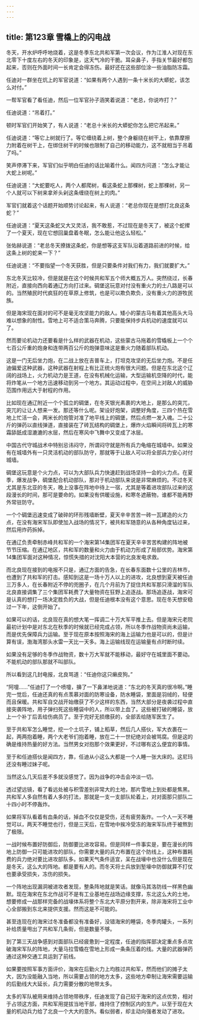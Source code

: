 ```yaml
---
---
---
```

title: 第123章 雪橇上的闪电战
---



冬天，开水炉呼呼地烧着，这是冬季东北共和军第一次会议，作为江淮人对现在东北零下十度左右的冬天的印象是，这天气冷的干脆。耳朵鼻子，手指关节最好都包起来，否则在外面时间一长肯定会得冻伤。最好还在这些部位涂一些油脂防冻霜。

任迪对一群坐在炕上的军官说道：“如果有两个人遇到一条十米长的大蟒蛇，该怎么对付。”

一帮军官看了看任迪，然后一位军官孙子涵笑着说道：“老总，你说咋打？”

任迪说道：“吊着打。”

顿时军官们开始笑了，有人说道：“老总十米长的大蟒蛇你怎么把它吊起来。”

任迪说道：“等它上树就行了。等它缠绕着上树，整个身躯绕在树干上，依靠摩擦力附着在树干上，在绑住树干的时候也限制了自己的移动能力，这不就相当于吊着了吗。”

笑声停滞下来，军官们似乎明白任迪的话比喻着什么。闻四方问道：“怎么才能让大蛇上树呢。”

任迪说道：“大蛇要吃人，两个人都爬树，看这条蛇上那棵树，蛇上那棵树，另一个人就可以下树来拿斧头剁这条缠绕在树上的肉。”

军官们就着这个话题开始顺势讨论起来，有人说道：“老总你现在是想打北良这条蛇？”

任迪说道：“夏天这条蛇又大又灵活，我不敢惹，不过现在是冬天了，被这个蛇撵了一个夏天，现在它想回巢盘着冬眠，怎么能让他这么轻松。”

张佑赫说道：“老总冬天撩拨这条蛇，你是想等这支军队沿着道路前进的时候，给这条上树的蛇来一下？”

任迪说道：“不要指望一个冬天获胜，但是只要条件对我们有力，我们就要扩大。”

东北冬天比较冷，但是就是在这个时候共和军五个师大概五万人。突然绕过，长春附近，直接向西向着通辽方向打过来。碉堡这玩意对付没有重火力的土八路是可以的。当然殖民时代疯狂的在草原上修筑，也是可以欺负欺负，没有重火力的游牧民族。

但是海宋现在面对的可不是毫无攻坚能力的敌人。矮小的蒙古马有着其他高头大马难以想象的耐性。雪地上可不适合策马奔腾，只要能保持步兵机动的速度就可以了。

然而要论机动力还要看是什么样的武器在机动，这些蒙古马拖着的雪橇板上一个个七百公斤重的炮身和连带两百公斤的炮弹意味这是重火力随着部队机动。

这是一门无后坐力炮，在二战上放在吉普车上，打坦克攻坚的无后坐力炮。不是任迪偏爱这种武器，这种武器在射程上有比正统火炮有很大问题。但是在东北这个辽阔的战场上，火力机动力是王道，在没有机械化运输，大型运输机空降的时代，能将炸笔从一个地方迅速移动到另一个地方。其运动过程中，在空间上对敌人的威胁范围作用远大于射程的作用。

比如现在通辽附近一个个孤立的碉堡，在冬天银光素裹的大地上，是那么的突兀，突兀的让让人想来一发。那还等什么呢。架设好炮架，调整好角度，三四个热在雪地上忙活一会，两米长的炮管对准了地平线上的碉堡，然后点燃一发入魂。二十公斤的弹药以直线弹道，直接装在了砖瓦结构的碉堡上，爆炸火焰瞬间将砖瓦上的寒霜舔舐成湿漉漉的水层，然后在寒风中飞舞中又变成了冰层。

中国古代守城战术中特别忌讳闷守，所谓闷守就是所有兵力龟缩在城墙中。如果没有在城墙外有一只灵活机动的部队防守，那就等于让敌人可以将全部兵力安心对付城墙。

碉堡这玩意是个火力点，可以为大部队兵力快速赶到战场坚持一会的火力点。在夏季，爆发战争，碉堡配合机动部队，那对于机动部队来说是非常麻烦的。不过冬天尤其是东北亚的冬天，晚上没事在阵地中待上一宿，尤其是等着进攻部队过来的这段漫长的时间，那可是要命的。如果没有供暖设施，和寒冬遮蔽物，谁都不能再野外常驻防守。

一个个碉堡迅速变成了破碎的环形残墙断壁，夏天辛辛苦苦一砖一瓦建造的火力点，在没有海宋军队即使加入战场的情况下，被共和军随意的从各种角度钻过来，然后用炸药拆掉。

在通辽负责牵制赤峰共和军的一个海宋第14集团军在夏天辛辛苦苦构建的阵地被节节压缩。在通辽地区，共和军的数量和火力由于机动力形成了局部优势。海宋第14集团军面对这种情况，惊慌失措的对沈阳大本营的北良发电求救。

而北良现在接到的电报不只是，通辽方面的告急，在长春东面数十公里的吉林市，也遭到了共和军的打击。感知到这是一场十万人以上的进攻，北良想到夏天被任迪三万多人，在长春附近不停的兜圈子，在几个月前为了捉住共和军那只滑溜的军队北良直接调集了三个集团军耗费了大量物资在狂野上追逐战。那场追逐战，海宋可是认真的想打一场决定胜负的大战，但是任迪根本没有这个意思。现在冬天想安稳过一下年，这倒开始了。

如果可以的话，北良现在真的想大笔一挥调二十万大军平推上去。但是海宋元老院最初计划中是对东北在秋季的时候就已经完成占领，所以冬季作战物资尚未运输，而是优先保障兵力运输。至于现在原本按照海宋的海上运输力也是可以的，但是计算有误，渤海湾那头水雷一天比一天多。海上运输线现在运输量有点时断时续。

如果没有足够的冬季作战物资，数十万大军就不能移动，最好守在城里面不要动。不能机动的部队那就不叫部队。

所以看到这几封电报，北良骂道：“任迪你这只癞皮狗。”

“阿嚏……”任迪打了一个喷嚏，擤了一下鼻涕地说道：“东北的冬天真的很冷啊。”睡完一觉后，任迪还真的有点羡慕对面的防寒设备，防水睡袋，里面是羽绒的，轻便而且保暖。共和军自交战开始缴获了不少这样的东西，当然大部分是夜袭过程中直接突袭阵地，用子弹扫死这些睡袋中的人，所以带上血了。这些被打破的睡袋，放上一个补丁后丢给伤病员了。至于完好无损缴获的，全部丢给随军医生了。

至于共和军怎么睡觉，挖一个土坑子，铺上稻草，然后几人搭伙，军大衣裹在一起，两两抱着睡，两个大老爷们抱着睡，放在二十一世纪绝对会被骂腐。但是这的确是维持热量的好方法。当然男女对抱那个效果更好，不过哪有这么便宜的事情。

至于和任迪搭伙是闻四方，靠，任迪从小这么大都是一个人睡一张大床的。这尼玛还没有睡过妹子呢。

当然这么几天后差不多就没感觉了。因为战争的冲击会冲淡一切。

透过望远镜，看了看远处被与积雪差别非常大的土地，那片雪地上到处都是焦黑。共和军人多自然有着人多的打法，那就是一支一支部队轮着上，对对面那只部队二十四小时不停轰炸。

如果将军队看着有血条的话，掉血不仅仅是受伤，还有疲劳轰炸。一个人一天不睡觉可以，两天不睡觉也行，但是三天后，在雪地中挨冷受冻的海宋军队终于被熬到了极限。

一战时候布置好防御后，防御要比进攻容易。但是同样一件事实是，要在漫长的阵地上防御一只可能进攻的部队，你需要大量的兵力布置在这个防线上，这种布置耗费的兵力绝对要比进攻部队多。如果天气条件适宜，呆在战壕中也没什么但是现在是冬天，这么大的阵地。都是要有人的。而冬天将士兵放到堑壕中防御就算不打仗也要承受损失，冻伤的损失。

一个阵地出现漏洞被进攻者发现，整条阵地就是笑话。就像马其洛防线一样黑色幽默。现在海宋在东北作战可不是有工业基地在战场边缘支撑，东北这么大的土地，想要修成一战那样完备的战壕体系将整个东北大平原分割开来，除非海宋将工业中心全部搬到东北来提供支援。然而这是不可能的。

甚至连现在的海宋过冬准备都没有准备好，没错海宋的睡袋，冬季肉罐头，一系列补给质量甩出了共和军几条街，但是数量不够。

到了第三天战争感到对面部队已经疲惫到一定程度，任迪的指挥部决定重点多点攻破海宋军队的阵地，大量马拉雪橇在雪地上形成一条条压着的线。大量的武器弹药通过这种交通工具运到了前线。

如果要按照军事方面评价，海宋在后勤火力上均胜过共和军，然而他们的摊子太大，因为没能融入当地，所以需要占领的地方太多，这些地方牵制让海宋需要运输的后勤线大大延长，兵力需要分散的地带太多。

太多的军队被用来维持占领地带秩序，任迪发现了自己较于海宋的这点优势，相对于占领这方面，共和军用提拔当地干部，维持住了控制区内的生产。以至于现在大量的机动兵力给了北良一个大大的意外。看似弱者，却主动向强者发动了进攻。